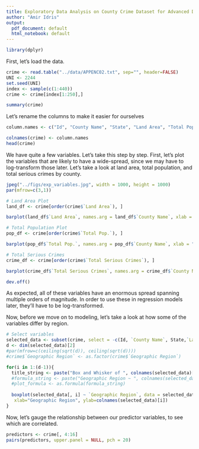 ```yaml
---
title: Exploratory Data Analysis on County Crime Dataset for Advanced Data Analysis
author: "Amir Idris"
output:
  pdf_document: default
  html_notebook: default
---
```

```r
library(dplyr)
```


First, let's load the data.

```r
crime <- read.table("../data/APPENC02.txt", sep="", header=FALSE)
UNI <- 2244
set.seed(UNI)
index <- sample(c(1:440))
crime <- crime[index[1:250],]

summary(crime)
```

Let's rename the columns to make it easier for ourselves
```r

column.names <- c("Id", "County Name", "State", "Land Area", "Total Pop.", "Percent of Pop. Age 18-34", "Percent of Pop. Age >= 65", "Num of Active Physicians", "Num of Hospital Beds", "Total Serious Crimes", "Percent High School Graduates", "Percent Bachelor's Degree", "Percent Below Poverty Level", "Percent Unemployment", "Per Capita Income", "Total personal income", "Geographic Region")

colnames(crime) <- column.names
head(crime)
```

We have quite a few variables. Let's take this step by step. First, let's plot the variables that are likely to have a wide-spread, since we may have to log-transform those later. Let's take a look at land area, total population, and total serious crimes by county.

```r
jpeg("../figs/exp_variables.jpg", width = 1000, height = 1000)
par(mfrow=c(3,1))

# Land Area Plot
land_df <- crime[order(crime$`Land Area`), ]

barplot(land_df$`Land Area`, names.arg = land_df$`County Name`, xlab = "County", ylab = "Land Area in Sq. Miles", main = "Land Area for each County")

# Total Population Plot
pop_df <- crime[order(crime$`Total Pop.`), ]

barplot(pop_df$`Total Pop.`, names.arg = pop_df$`County Name`, xlab = "County", ylab = "Total Population", main = "Total 1990 Population for each County")

# Total Serious Crimes
crime_df <- crime[order(crime$`Total Serious Crimes`), ]

barplot(crime_df$`Total Serious Crimes`, names.arg = crime_df$`County Name`, xlab = "County", ylab = "Total Serious Crimes", main = "Total 1990 Serious Crimes for each County")

dev.off()
```

As expected, all of these variables have an enormous spread spanning multiple orders of magnitude. In order to use these in regression models later, they'll have to be log-transformed.


Now, before we move on to modeling, let's take a look at how some of the variables differ by region. 
```r
# Select variables
selected_data <- subset(crime, select = -c(Id, `County Name`, State,`Land Area`, `Total Pop.`, `Total Serious Crimes`))
d <- dim(selected_data)[2]
#par(mfrow=c(ceiling(sqrt(d)), ceiling(sqrt(d))))
#crime$`Geographic Region` <- as.factor(crime$`Geographic Region`)

for(i in 1:(d-1)){
  title_string <- paste("Box and Whisker of ", colnames(selected_data)[i], " by Region", sep = "")
  #formula_string <- paste("Geographic Region ~ ", colnames(selected_data)[i], sep = "")
  #plot_formula <- as.formula(formula_string)
  
  boxplot(selected_data[, i] ~ `Geographic Region`, data = selected_data, main=title_string,
   xlab="Geographic Region", ylab=colnames(selected_data)[i])
}
```

Now, let's gauge the relationship between our predictor variables, to see which are correlated.

```r
predictors <- crime[, 4:16]
pairs(predictors, upper.panel = NULL, pch = 20)
```












